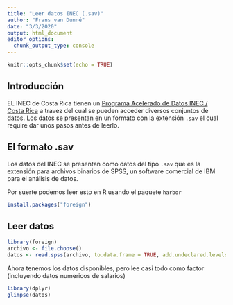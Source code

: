 ```yaml
---
title: "Leer datos INEC (.sav)"
author: "Frans van Dunné"
date: "3/3/2020"
output: html_document
editor_options: 
  chunk_output_type: console
---
```


```r
knitr::opts_chunk$set(echo = TRUE)
```

## Introducción 

EL INEC de Costa Rica tienen un [Programa Acelerado de Datos INEC / Costa Rica](http://sistemas.inec.cr/pad4/index.php/home) a travez del cual se pueden acceder diversos conjuntos de datos. Los datos se presentan en un formato con la extensión `.sav` el cual require dar unos pasos antes de leerlo.

## El formato .sav

Los datos del INEC se presentan como datos del tipo `.sav` que es la extensión para archivos binarios de SPSS, un software comercial de IBM para el análisis de datos. 

Por suerte podemos leer esto en R usando el paquete `harbor`

```r
install.packages("foreign")
```

## Leer datos

```r
library(foreign)
archivo <- file.choose()
datos <- read.spss(archivo, to.data.frame = TRUE, add.undeclared.levels = "no")
```

Ahora tenemos los datos disponibles, pero lee casi todo como factor (incluyendo datos numericos de salarios)

```r
library(dplyr)
glimpse(datos)
```
